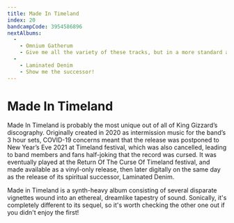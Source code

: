 ```yaml
---
title: Made In Timeland
index: 20
bandcampCode: 3954586896
nextAlbums:
  -
    - Omnium Gatherum
    - Give me all the variety of these tracks, but in a more standard album format
  -
    - Laminated Denim
    - Show me the successor!
---
```


# Made In Timeland

Made In Timeland is probably the most unique out of all of King Gizzard’s discography. Originally created in 2020 as intermission music for the band’s 3 hour sets, COVID-19 concerns meant that the release was postponed to New Year’s Eve 2021 at Timeland festival, which was also cancelled, leading to band members and fans half-joking that the record was cursed. It was eventually played at the Return Of The Curse Of Timeland festival, and made available as a vinyl-only release, then later digitally on the same day as the release of its spiritual successor, Laminated Denim.

Made in Timeland is a synth-heavy album consisting of several disparate vignettes wound into an ethereal, dreamlike tapestry of sound. Sonically, it's completely different to its sequel, so it's worth checking the other one out if you didn't enjoy the first!